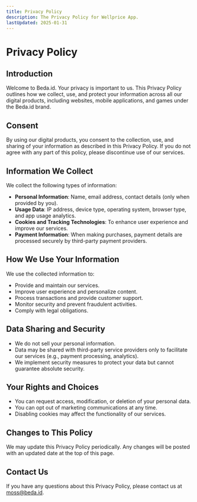```yaml
---
title: Privacy Policy
description: The Privacy Policy for Wellprice App.
lastUpdated: 2025-01-31
---
```


# Privacy Policy

## Introduction
Welcome to Beda.id. Your privacy is important to us. This Privacy Policy outlines how we collect, use, and protect your information across all our digital products, including websites, mobile applications, and games under the Beda.id brand.

## Consent
By using our digital products, you consent to the collection, use, and sharing of your information as described in this Privacy Policy. If you do not agree with any part of this policy, please discontinue use of our services.

## Information We Collect
We collect the following types of information:

- **Personal Information**: Name, email address, contact details (only when provided by you).
- **Usage Data**: IP address, device type, operating system, browser type, and app usage analytics.
- **Cookies and Tracking Technologies**: To enhance user experience and improve our services.
- **Payment Information**: When making purchases, payment details are processed securely by third-party payment providers.

## How We Use Your Information
We use the collected information to:

- Provide and maintain our services.
- Improve user experience and personalize content.
- Process transactions and provide customer support.
- Monitor security and prevent fraudulent activities.
- Comply with legal obligations.

## Data Sharing and Security
- We do not sell your personal information.
- Data may be shared with third-party service providers only to facilitate our services (e.g., payment processing, analytics).
- We implement security measures to protect your data but cannot guarantee absolute security.

## Your Rights and Choices
- You can request access, modification, or deletion of your personal data.
- You can opt out of marketing communications at any time.
- Disabling cookies may affect the functionality of our services.

## Changes to This Policy
We may update this Privacy Policy periodically. Any changes will be posted with an updated date at the top of this page.

## Contact Us
If you have any questions about this Privacy Policy, please contact us at [moss@beda.id](mailto:moss@beda.id).
